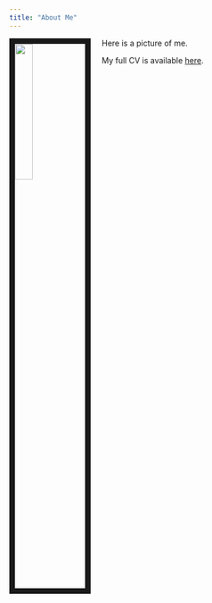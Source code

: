 ```yaml
---
title: "About Me"
---
```


<img src="files/bana_elli_yetiyor.jpg" style="width:25%; border:10px solid; margin-right: 20px" align="left">

Here is a picture of me.

My full CV is available [here](files/Ozsoy_cv.pdf).
